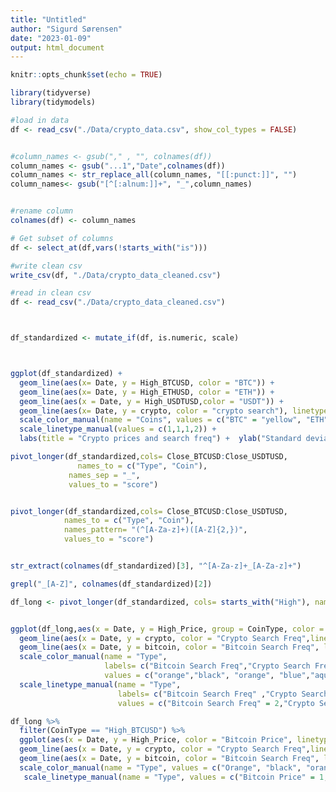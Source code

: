 ```yaml
---
title: "Untitled"
author: "Sigurd Sørensen"
date: "2023-01-09"
output: html_document
---
```


```r
knitr::opts_chunk$set(echo = TRUE)
```

```r
library(tidyverse)
library(tidymodels)
```

```r
#load in data
df <- read_csv("./Data/crypto_data.csv", show_col_types = FALSE)


#column_names <- gsub("," , "", colnames(df)) 
column_names <- gsub("...1","Date",colnames(df))
column_names <- str_replace_all(column_names, "[[:punct:]]", "")
column_names<- gsub("[^[:alnum:]]+", "_",column_names)


#rename column
colnames(df) <- column_names

# Get subset of columns
df <- select_at(df,vars(!starts_with("is")))

#write clean csv
write_csv(df, "./Data/crypto_data_cleaned.csv")
```


```r
#read in clean csv
df <- read_csv("./Data/crypto_data_cleaned.csv")



df_standardized <- mutate_if(df, is.numeric, scale)



ggplot(df_standardized) + 
  geom_line(aes(x= Date, y = High_BTCUSD, color = "BTC")) +
  geom_line(aes(x= Date, y = High_ETHUSD, color = "ETH")) + 
  geom_line(aes(x = Date, y = High_USDTUSD,color = "USDT")) + 
  geom_line(aes(x= Date, y = crypto, color = "crypto search"), linetype = "dashed") +
  scale_color_manual(name = "Coins", values = c("BTC" = "yellow", "ETH" = "blue", "USDT" = "red", "crypto search" = "black")) + 
  scale_linetype_manual(values = c(1,1,1,2)) +
  labs(title = "Crypto prices and search freq") +  ylab("Standard deviation")


```
```r

pivot_longer(df_standardized,cols= Close_BTCUSD:Close_USDTUSD,
               names_to = c("Type", "Coin"),
             names_sep = "_",
             values_to = "score")


pivot_longer(df_standardized,cols= Close_BTCUSD:Close_USDTUSD,
            names_to = c("Type", "Coin"),
            names_pattern= "(^[A-Za-z]+)([A-Z]{2,})",
            values_to = "score")


str_extract(colnames(df_standardized)[3], "^[A-Za-z]+_[A-Za-z]+")

grepl("_[A-Z]", colnames(df_standardized)[2])

```

```r
df_long <- pivot_longer(df_standardized, cols= starts_with("High"), names_to = "CoinType", values_to = "High_Price")


ggplot(df_long,aes(x = Date, y = High_Price, group = CoinType, color = CoinType, linetype = CoinType)) + geom_line() + 
  geom_line(aes(x = Date, y = crypto, color = "Crypto Search Freq",linetype = "Crypto Search Freq")) +
  geom_line(aes(x = Date, y = bitcoin, color = "Bitcoin Search Freq", linetype = "Bitcoin Search Freq")) +
  scale_color_manual(name = "Type",
                     labels= c("Bitcoin Search Freq","Crypto Search Freq", "High_BTCUSD","High_ETHUSD", "High_USDTUSD"),
                     values = c("orange","black", "orange", "blue","aquamarine")) +
  scale_linetype_manual(name = "Type",
                        labels= c("Bitcoin Search Freq" ,"Crypto Search Freq", "High_BTCUSD","High_ETHUSD", "High_USDTUSD"),
                        values = c("Bitcoin Search Freq" = 2,"Crypto Search Freq" = 2, "High_BTCUSD" = 1,"High_ETHUSD" = 1, "High_USDTUSD" =1))
```
```r
df_long %>% 
  filter(CoinType == "High_BTCUSD") %>% 
  ggplot(aes(x = Date, y = High_Price, color = "Bitcoin Price", linetype = "Bitcoin Price")) + geom_line()+
  geom_line(aes(x = Date, y = crypto, color = "Crypto Search Freq",linetype = "Crypto Search Freq")) +
  geom_line(aes(x = Date, y = bitcoin, color = "Bitcoin Search Freq", linetype = "Bitcoin Search Freq")) +
  scale_color_manual(name = "Type", values = c("Orange", "black", "orange"))+ 
   scale_linetype_manual(name = "Type", values = c("Bitcoin Price" = 1,"Bitcoin Search Freq" = 2,"Crypto Search Freq" = 2))
  

```

